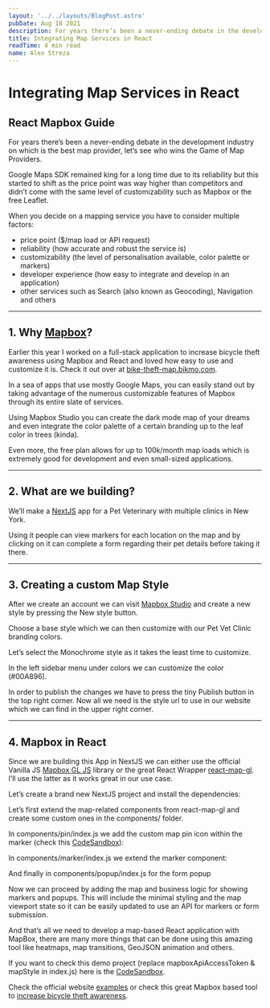 ```yaml
---
layout: '../../layouts/BlogPost.astro'
pubDate: Aug 18 2021
description: For years there’s been a never-ending debate in the development industry on which is the best map provider, let’s see who wins the Game of Map Providers. Google Maps SDK remained king for a long time…
title: Integrating Map Services in React
readTime: 4 min read
name: Alex Streza
---
```



<BlogImage src="https://miro.medium.com/max/1400/0*bcucYGcemS9QQ7qp" />

# Integrating Map Services in React

## React Mapbox Guide

For years there’s been a never-ending debate in the development industry on which is the best map provider, let’s see who wins the Game of Map Providers.

Google Maps SDK remained king for a long time due to its reliability but this started to shift as the price point was way higher than competitors and didn’t come with the same level of customizability such as Mapbox or the free Leaflet.

When you decide on a mapping service you have to consider multiple factors:

- price point ($/map load or API request)
- reliability (how accurate and robust the service is)
- customizability (the level of personalisation available, color palette or markers)
- developer experience (how easy to integrate and develop in an application)
- other services such as Search (also known as Geocoding), Navigation and others

<BlogImage src="https://miro.medium.com/max/1000/0*YCsDSMz_cLWDA-h5" />
<hr />

## 1\. Why [Mapbox](https://www.mapbox.com/)?

Earlier this year I worked on a full-stack application to increase bicycle theft awareness using Mapbox and React and loved how easy to use and customize it is. Check it out over at [bike-theft-map.bikmo.com](https://bike-theft-map.bikmo.com/).

<BlogImage src="https://miro.medium.com/max/1400/0*ufznDnQ2BCn9Z0Kx" />

In a sea of apps that use mostly Google Maps, you can easily stand out by taking advantage of the numerous customizable features of Mapbox through its entire slate of services.

Using Mapbox Studio you can create the dark mode map of your dreams and even integrate the color palette of a certain branding up to the leaf color in trees (kinda).

Even more, the free plan allows for up to 100k/month map loads which is extremely good for development and even small-sized applications.

<hr />

## 2\. What are we building?

We’ll make a [NextJS](https://nextjs.org/) app for a Pet Veterinary with multiple clinics in New York.

<BlogImage src="https://miro.medium.com/max/1400/0*XapYfE2iyzxw_FUr" />

Using it people can view markers for each location on the map and by clicking on it can complete a form regarding their pet details before taking it there.

<hr />

## 3\. Creating a custom Map Style

After we create an account we can visit [Mapbox Studio](https://studio.mapbox.com/) and create a new style by pressing the New style button.

Choose a base style which we can then customize with our Pet Vet Clinic branding colors.

Let’s select the Monochrome style as it takes the least time to customize.

<BlogImage src="https://miro.medium.com/max/1400/0*syjqGBcWD6GA7hjm" />

In the left sidebar menu under colors we can customize the color (#00A896).

<BlogImage src="https://miro.medium.com/max/1400/0*SKVMeLcQ6GqUM-oy" />

In order to publish the changes we have to press the tiny Publish button in the top right corner. Now all we need is the style url to use in our website which we can find in the upper right corner.

<BlogImage src="https://miro.medium.com/max/1400/0*kpS4tRwhMPUSB7Wp" />
<hr />

## 4\. Mapbox in React

Since we are building this App in NextJS we can either use the official Vanilla JS [Mapbox GL JS](https://docs.mapbox.com/mapbox-gl-js/example/) library or the great React Wrapper [react-map-gl](https://visgl.github.io/react-map-gl/). I’ll use the latter as it works great in our use case.

Let’s create a brand new NextJS project and install the dependencies:

<BlogImage src="https://miro.medium.com/max/1400/1*2LMrBK0aJXCMe4bpjn6uCQ.png" />

Let’s first extend the map-related components from react-map-gl and create some custom ones in the components/ folder.

In components/pin/index.js we add the custom map pin icon within the marker (check this [CodeSandbox](https://codesandbox.io/s/react-mapbox-example-t7xv0?file=/pages/index.js)):

<BlogImage src="https://miro.medium.com/max/1400/1*R3ERu6Ss42qm5OzvMm_XXw.png" />

In components/marker/index.js we extend the marker component:

<BlogImage src="https://miro.medium.com/max/1400/1*LoTCYIClalhxt1gyJkcWvA.png" />

And finally in components/popup/index.js for the form popup

<BlogImage src="https://miro.medium.com/max/1400/1*Ls1WOC55SOpjETPrCeySZA.png" />

Now we can proceed by adding the map and business logic for showing markers and popups. This will include the minimal styling and the map viewport state so it can be easily updated to use an API for markers or form submission.

<BlogImage src="https://miro.medium.com/max/1400/1*HElcQN1WmU2NKt-wxtrFqw.png" />

And that’s all we need to develop a map-based React application with MapBox, there are many more things that can be done using this amazing tool like heatmaps, map transitions, GeoJSON animation and others.

If you want to check this demo project (replace mapboxApiAccessToken & mapStyle in index.js) here is the [CodeSandbox](https://codesandbox.io/s/react-mapbox-example-t7xv0?file=/pages/index.js).

Check the official website [examples](https://visgl.github.io/react-map-gl/examples) or check this great Mapbox based tool to [increase bicycle theft awareness](https://bike-theft-map.bikmo.com/).
